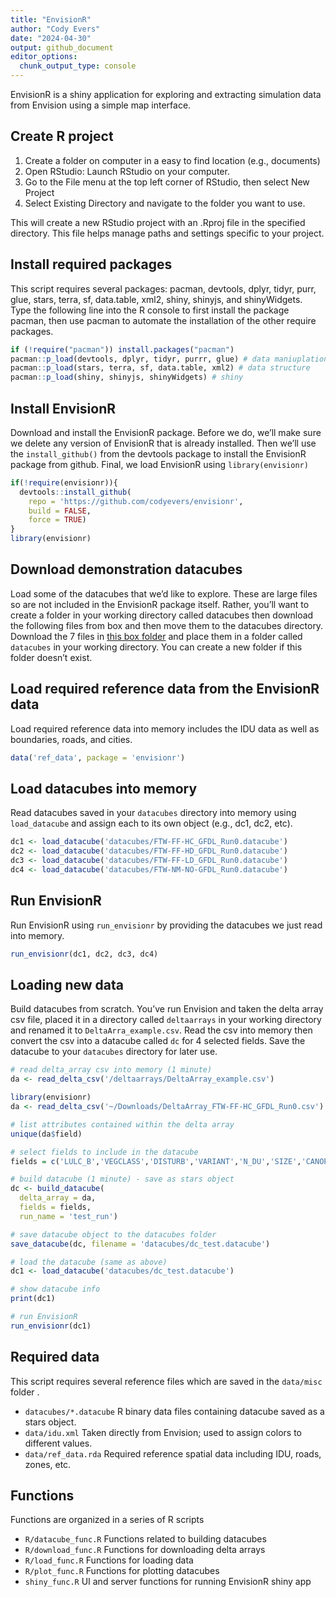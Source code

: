 ```yaml
---
title: "EnvisionR"
author: "Cody Evers"
date: "2024-04-30"
output: github_document
editor_options: 
  chunk_output_type: console
---
```


EnvisionR is a shiny application for exploring and extracting simulation data from Envision using a simple map interface.

## Create R project

1.  Create a folder on computer in a easy to find location (e.g., documents)
2.  Open RStudio: Launch RStudio on your computer.
3.  Go to the File menu at the top left corner of RStudio, then select New Project
4.  Select Existing Directory and navigate to the folder you want to use.

This will create a new RStudio project with an .Rproj file in the specified directory. This file helps manage paths and settings specific to your project.

## Install required packages

This script requires several packages: pacman, devtools, dplyr, tidyr, purr, glue, stars, terra, sf, data.table, xml2, shiny, shinyjs, and shinyWidgets. Type the following line into the R console to first install the package pacman, then use pacman to automate the installation of the other require packages.

```r
if (!require("pacman")) install.packages("pacman")
pacman::p_load(devtools, dplyr, tidyr, purrr, glue) # data maniuplation
pacman::p_load(stars, terra, sf, data.table, xml2) # data structure
pacman::p_load(shiny, shinyjs, shinyWidgets) # shiny
```

## Install EnvisionR

Download and install the EnvisionR package. Before we do, we'll make sure we delete any version of EnvisionR that is already installed. Then we'll use the `install_github()` from the devtools package to install the EnvisionR package from github. Final, we load EnvisionR using `library(envisionr)`

```r
if(!require(envisionr)){
  devtools::install_github(
    repo = 'https://github.com/codyevers/envisionr', 
    build = FALSE, 
    force = TRUE)
}
library(envisionr)
```

## Download demonstration datacubes

Load some of the datacubes that we'd like to explore. These are large files so are not included in the EnvisionR package itself. Rather, you'll want to create a folder in your working directory called datacubes then download the following files from box and then move them to the datacubes directory. Download the 7 files in [this box folder](https://oregonstate.box.com/s/lfgqvq0hakprc37n2n7h4xa3kazcft90) and place them in a folder called `datacubes` in your working directory. You can create a new folder if this folder doesn't exist.

## Load required reference data from the EnvisionR data

Load required reference data into memory includes the IDU data as well as boundaries, roads, and cities.

```r
data('ref_data', package = 'envisionr')
```

## Load datacubes into memory

Read datacubes saved in your `datacubes` directory into memory using `load_datacube` and assign each to its own object (e.g., dc1, dc2, etc).

```r
dc1 <- load_datacube('datacubes/FTW-FF-HC_GFDL_Run0.datacube')
dc2 <- load_datacube('datacubes/FTW-FF-HD_GFDL_Run0.datacube')
dc3 <- load_datacube('datacubes/FTW-FF-LD_GFDL_Run0.datacube')
dc4 <- load_datacube('datacubes/FTW-NM-NO-GFDL_Run0.datacube')
```

## Run EnvisionR

Run EnvisionR using `run_envisionr` by providing the datacubes we just read into memory.

```r
run_envisionr(dc1, dc2, dc3, dc4)
```

## Loading new data

Build datacubes from scratch. You've run Envision and taken the delta array csv file, placed it in a directory called `deltaarrays` in your working directory and renamed it to `DeltaArra_example.csv`. Read the csv into memory then convert the csv into a datacube called `dc` for 4 selected fields. Save the datacube to your `datacubes` directory for later use.

```r

# read delta_array csv into memory (1 minute)
da <- read_delta_csv('/deltaarrays/DeltaArray_example.csv')

library(envisionr)
da <- read_delta_csv('~/Downloads/DeltaArray_FTW-FF-HC_GFDL_Run0.csv')

# list attributes contained within the delta array
unique(da$field)

# select fields to include in the datacube
fields = c('LULC_B','VEGCLASS','DISTURB','VARIANT','N_DU','SIZE','CANOPY','LAYERS')

# build datacube (1 minute) - save as stars object
dc <- build_datacube(
  delta_array = da,
  fields = fields,
  run_name = 'test_run')

# save datacube object to the datacubes folder
save_datacube(dc, filename = 'datacubes/dc_test.datacube')

# load the datacube (same as above)
dc1 <- load_datacube('datacubes/dc_test.datacube')

# show datacube info
print(dc1)

# run EnvisionR 
run_envisionr(dc1)

```

## Required data

This script requires several reference files which are saved in the `data/misc` folder .

-   `datacubes/*.datacube` R binary data files containing datacube saved as a stars object.
-   `data/idu.xml` Taken directly from Envision; used to assign colors to different values.
-   `data/ref_data.rda` Required reference spatial data including IDU, roads, zones, etc.

## Functions

Functions are organized in a series of R scripts

-   `R/datacube_func.R` Functions related to building datacubes
-   `R/download_func.R` Functions for downloading delta arrays
-   `R/load_func.R` Functions for loading data
-   `R/plot_func.R` Functions for plotting datacubes
-   `shiny_func.R` UI and server functions for running EnvisionR shiny app
